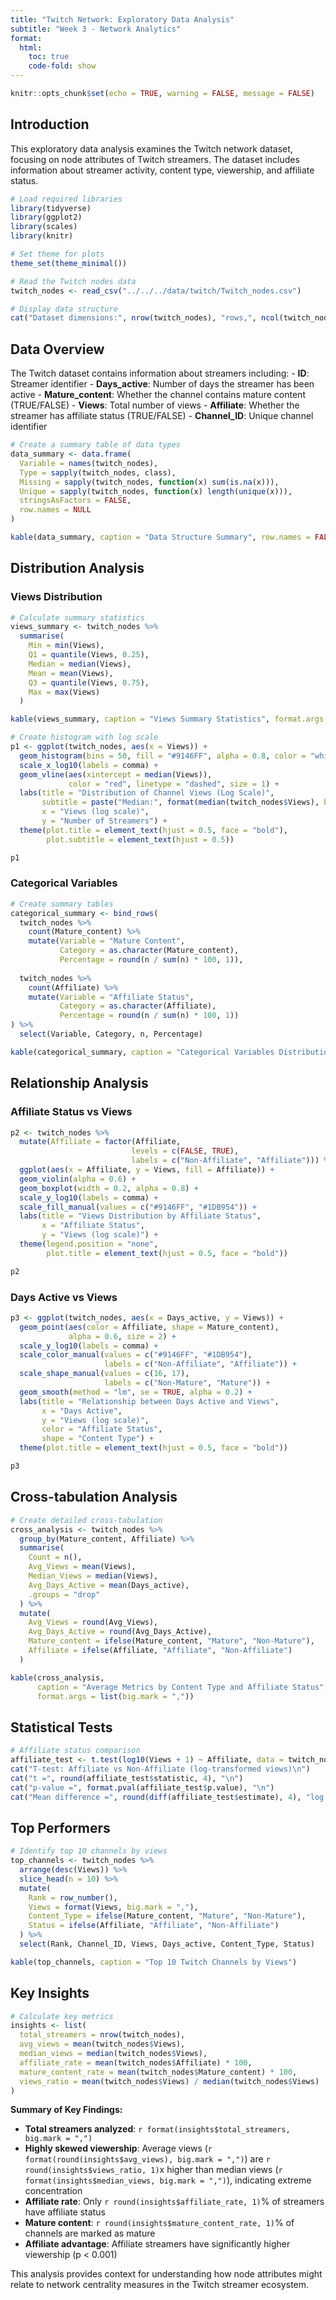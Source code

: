```yaml
---
title: "Twitch Network: Exploratory Data Analysis"
subtitle: "Week 3 - Network Analytics"
format:
  html:
    toc: true
    code-fold: show
---
```


```r
knitr::opts_chunk$set(echo = TRUE, warning = FALSE, message = FALSE)
```

## Introduction

This exploratory data analysis examines the Twitch network dataset, focusing on node attributes of Twitch streamers. The dataset includes information about streamer activity, content type, viewership, and affiliate status.

```r
# Load required libraries
library(tidyverse)
library(ggplot2)
library(scales)
library(knitr)

# Set theme for plots
theme_set(theme_minimal())
```

```r
# Read the Twitch nodes data
twitch_nodes <- read_csv("../../../data/twitch/Twitch_nodes.csv")

# Display data structure
cat("Dataset dimensions:", nrow(twitch_nodes), "rows,", ncol(twitch_nodes), "columns\n")
```

## Data Overview

The Twitch dataset contains information about streamers including:
- **ID**: Streamer identifier
- **Days_active**: Number of days the streamer has been active
- **Mature_content**: Whether the channel contains mature content (TRUE/FALSE)
- **Views**: Total number of views
- **Affiliate**: Whether the streamer has affiliate status (TRUE/FALSE)
- **Channel_ID**: Unique channel identifier

```r
# Create a summary table of data types
data_summary <- data.frame(
  Variable = names(twitch_nodes),
  Type = sapply(twitch_nodes, class),
  Missing = sapply(twitch_nodes, function(x) sum(is.na(x))),
  Unique = sapply(twitch_nodes, function(x) length(unique(x))),
  stringsAsFactors = FALSE,
  row.names = NULL
)

kable(data_summary, caption = "Data Structure Summary", row.names = FALSE)
```

## Distribution Analysis

### Views Distribution

```r
# Calculate summary statistics
views_summary <- twitch_nodes %>%
  summarise(
    Min = min(Views),
    Q1 = quantile(Views, 0.25),
    Median = median(Views),
    Mean = mean(Views),
    Q3 = quantile(Views, 0.75),
    Max = max(Views)
  )

kable(views_summary, caption = "Views Summary Statistics", format.args = list(big.mark = ","))

# Create histogram with log scale
p1 <- ggplot(twitch_nodes, aes(x = Views)) +
  geom_histogram(bins = 50, fill = "#9146FF", alpha = 0.8, color = "white") +
  scale_x_log10(labels = comma) +
  geom_vline(aes(xintercept = median(Views)), 
             color = "red", linetype = "dashed", size = 1) +
  labs(title = "Distribution of Channel Views (Log Scale)",
       subtitle = paste("Median:", format(median(twitch_nodes$Views), big.mark = ",")),
       x = "Views (log scale)",
       y = "Number of Streamers") +
  theme(plot.title = element_text(hjust = 0.5, face = "bold"),
        plot.subtitle = element_text(hjust = 0.5))

p1
```

### Categorical Variables

```r
# Create summary tables
categorical_summary <- bind_rows(
  twitch_nodes %>%
    count(Mature_content) %>%
    mutate(Variable = "Mature Content",
           Category = as.character(Mature_content),
           Percentage = round(n / sum(n) * 100, 1)),
  
  twitch_nodes %>%
    count(Affiliate) %>%
    mutate(Variable = "Affiliate Status",
           Category = as.character(Affiliate),
           Percentage = round(n / sum(n) * 100, 1))
) %>%
  select(Variable, Category, n, Percentage)

kable(categorical_summary, caption = "Categorical Variables Distribution")
```

## Relationship Analysis

### Affiliate Status vs Views

```r
p2 <- twitch_nodes %>%
  mutate(Affiliate = factor(Affiliate, 
                           levels = c(FALSE, TRUE),
                           labels = c("Non-Affiliate", "Affiliate"))) %>%
  ggplot(aes(x = Affiliate, y = Views, fill = Affiliate)) +
  geom_violin(alpha = 0.6) +
  geom_boxplot(width = 0.2, alpha = 0.8) +
  scale_y_log10(labels = comma) +
  scale_fill_manual(values = c("#9146FF", "#1DB954")) +
  labs(title = "Views Distribution by Affiliate Status",
       x = "Affiliate Status",
       y = "Views (log scale)") +
  theme(legend.position = "none",
        plot.title = element_text(hjust = 0.5, face = "bold"))

p2
```

### Days Active vs Views

```r
p3 <- ggplot(twitch_nodes, aes(x = Days_active, y = Views)) +
  geom_point(aes(color = Affiliate, shape = Mature_content), 
             alpha = 0.6, size = 2) +
  scale_y_log10(labels = comma) +
  scale_color_manual(values = c("#9146FF", "#1DB954"),
                     labels = c("Non-Affiliate", "Affiliate")) +
  scale_shape_manual(values = c(16, 17),
                     labels = c("Non-Mature", "Mature")) +
  geom_smooth(method = "lm", se = TRUE, alpha = 0.2) +
  labs(title = "Relationship between Days Active and Views",
       x = "Days Active",
       y = "Views (log scale)",
       color = "Affiliate Status",
       shape = "Content Type") +
  theme(plot.title = element_text(hjust = 0.5, face = "bold"))

p3
```

## Cross-tabulation Analysis

```r
# Create detailed cross-tabulation
cross_analysis <- twitch_nodes %>%
  group_by(Mature_content, Affiliate) %>%
  summarise(
    Count = n(),
    Avg_Views = mean(Views),
    Median_Views = median(Views),
    Avg_Days_Active = mean(Days_active),
    .groups = "drop"
  ) %>%
  mutate(
    Avg_Views = round(Avg_Views),
    Avg_Days_Active = round(Avg_Days_Active),
    Mature_content = ifelse(Mature_content, "Mature", "Non-Mature"),
    Affiliate = ifelse(Affiliate, "Affiliate", "Non-Affiliate")
  )

kable(cross_analysis, 
      caption = "Average Metrics by Content Type and Affiliate Status",
      format.args = list(big.mark = ","))
```

## Statistical Tests

```r
# Affiliate status comparison
affiliate_test <- t.test(log10(Views + 1) ~ Affiliate, data = twitch_nodes)
cat("T-test: Affiliate vs Non-Affiliate (log-transformed views)\n")
cat("t =", round(affiliate_test$statistic, 4), "\n")
cat("p-value =", format.pval(affiliate_test$p.value), "\n")
cat("Mean difference =", round(diff(affiliate_test$estimate), 4), "log units\n")
```

## Top Performers

```r
# Identify top 10 channels by views
top_channels <- twitch_nodes %>%
  arrange(desc(Views)) %>%
  slice_head(n = 10) %>%
  mutate(
    Rank = row_number(),
    Views = format(Views, big.mark = ","),
    Content_Type = ifelse(Mature_content, "Mature", "Non-Mature"),
    Status = ifelse(Affiliate, "Affiliate", "Non-Affiliate")
  ) %>%
  select(Rank, Channel_ID, Views, Days_active, Content_Type, Status)

kable(top_channels, caption = "Top 10 Twitch Channels by Views")
```

## Key Insights

```r
# Calculate key metrics
insights <- list(
  total_streamers = nrow(twitch_nodes),
  avg_views = mean(twitch_nodes$Views),
  median_views = median(twitch_nodes$Views),
  affiliate_rate = mean(twitch_nodes$Affiliate) * 100,
  mature_content_rate = mean(twitch_nodes$Mature_content) * 100,
  views_ratio = mean(twitch_nodes$Views) / median(twitch_nodes$Views)
)
```

**Summary of Key Findings:**

- **Total streamers analyzed**: `r format(insights$total_streamers, big.mark = ",")`
- **Highly skewed viewership**: Average views (`r format(round(insights$avg_views), big.mark = ",")`) are `r round(insights$views_ratio, 1)`x higher than median views (`r format(insights$median_views, big.mark = ",")`), indicating extreme concentration
- **Affiliate rate**: Only `r round(insights$affiliate_rate, 1)`% of streamers have affiliate status
- **Mature content**: `r round(insights$mature_content_rate, 1)`% of channels are marked as mature
- **Affiliate advantage**: Affiliate streamers have significantly higher viewership (p < 0.001)

This analysis provides context for understanding how node attributes might relate to network centrality measures in the Twitch streamer ecosystem.